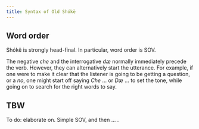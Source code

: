 ```yaml
---
title: Syntax of Old Shókë
---
```


## Word order

Shókë is strongly head-final. In particular, word order is SOV.

The negative _che_ and the interrogative _dæ_ normally immediately precede the verb. However, they
can alternatively start the utterance. For example, if one were to make it clear that the listener
is going to be getting a question, or a _no_, one might start off saying _Che_ ...  or _Dæ_ ... to
set the tone, while going on to search for the right words to say.

## TBW

To do: elaborate on.  Simple SOV, and then ... .
